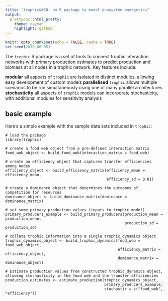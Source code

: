 ```yaml
---
title: "trophic&#58; an R package to model ecosystem energetics"
output:
  prettydoc::html_pretty:
    theme: cayman
    highlight: github
---
```


```r
knitr::opts_chunk$set(echo = FALSE, cache = TRUE)
set.seed(2018-06-05)
```

The `trophic` R package is a set of tools to connect trophic interaction networks with primary production estimates to predict production and biomass at all nodes in a trophic network. Key features include:

**modular** all aspects of `trophic` are isolated in distinct modules, allowing easy development of custom models
**parallelised** `trophic` allows multiple scenarios to be run simultaneously using one of many parallel architectures
**stochasticity** all aspects of `trophic` models can incorporate stochasticity, with additional modules for sensitivity analysis


## basic example

Here's a simple example with the sample data sets included in `trophic`:

```
# load the package
library(trophic)

# create a food web object from a pre-defined interaction matrix
food_web_object <- build_food_web(interaction_matrix = food_web)

# create an efficiency object that captures transfer efficiencies among nodes
efficiency_object <- build_efficiency_matrix(efficiency_mean = efficiency_mean,
                                             efficiency_sd = 0.01)

# create a dominance object that determines the outcomes of competition for resources
dominance_object <- build_dominance_matrix(dominance = dominance_matrix)

# set some primary production values (inputs to trophic model)
primary_producers_example <- build_primary_producers(production_mean = production_mean,
                                                     production_sd = production_sd)

# collate trophic information into a single trophic_dynamics object
trophic_dynamics_object <- build_trophic_dynamics(food_web = food_web_object,
                                                  efficiency_matrix = efficiency_object,
                                                  dominance_matrix = dominance_object)

# Estimate production values from constructed trophic_dynamics object, allowing stochasticity in the food web and the transfer efficiencies
production_estimates <- estimate_production(trophic_dynamics_object,
                                            primary_producers_example,
                                            stochastic = c("food_web", "efficiency"))
```
